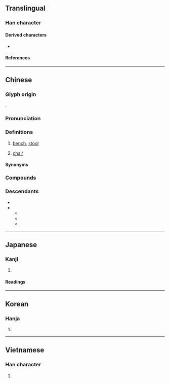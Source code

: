 {{also|櫈}}
{{character info}}
==Translingual==

===Han character===
{{Han char|rn=16|rad=几|as=12|sn=14|four=12217|canj=NTHN|ids=⿱登几}}

====Derived characters====
* {{l|mul|櫈}}

====References====
{{Han ref|kx=0134.360|dkj=01797|dj=0300.210|hdz=10278.200|uh=51F3}}

----

==Chinese==
{{zh-forms|alt=櫈,橙}}

===Glyph origin===
{{Han etym}}
{{Han compound|登|几|c1=p|c2=s|t2=table; stool|ls=psc}}.

===Pronunciation===
{{zh-pron
|m=dèng
|c=dang3
|h=pfs=ten
|md=dáing
|mn=ml:tèng
|mn-t=dêng3
|mc=y
|oc=y
|ma=y
|cat=n
}}

===Definitions===
{{zh-hanzi}}

# [[bench]], [[stool]]
#: {{zh-x|凳子{zi}|bench, stool}}
# {{lb|zh|dialectal}} [[chair]] {{zh-mw|c:張}}
#: {{zh-x|呢{ni1} 張 凳 真係 好 唔 穩陣。|This '''chair''' is really wobbly.|C}}

====Synonyms====
{{zh-dial|椅子}}

===Compounds===
{{zh-der|坐冷板凳|冷板凳|凳子|板凳|揩檯抹凳|桯凳|懶凳|春凳|矮凳|條凳|攬凳|捶檯拍凳|梯凳|桌椅板凳|杌凳|黑漆板凳|踏腳凳|老虎凳|鉋凳}}

===Descendants===
* {{desc|bor=1|km|តាំង}}
* {{desc|bor=1|tai-pro|*taŋᴮ}}
** {{desc|lo|ຕັ່ງ}}
** {{desc|th|ตั่ง}}
** {{desc|za|daengq}}

{{zh-cat|Furniture}}

----

==Japanese==

===Kanji===
{{ja-kanji|grade=|rs=几12}}

# {{rfdef|ja|sort=几12}}

====Readings====
{{ja-readings
|on=とう
|kun=ひざかけのたぐい
}}

----

==Korean==

===Hanja===
{{ko-hanja|등}}

# {{rfdef|ko|sort=几12}}

----

==Vietnamese==

===Han character===
{{vi-readings|rs=几12|reading=đắng, đẵng, đặng}}

# {{rfdef|vi|sort=几12}}

{{cln|vi|Han tu}}